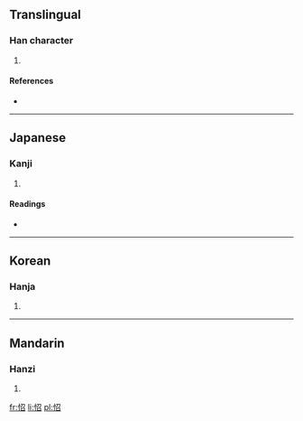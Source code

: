 ==Translingual==

===Han character===
{{Han char|rn=61|rad=心|as=05|sn=8|four=9706<sub>2</sub>|canj=心尸竹口 (PSHR)}}

# {{defn|Han|sort=心05}}

====References====
* {{Han ref|kx=0379.130|dkj=10427|dj=0707.210|hdz=42288.080|uh=600A|ud=24586|bh=CCA2|bd=52386}}

----

==Japanese==

===Kanji===
{{ja-kanji|grade=|rs=心05}}

# {{defn|Japanese|sort=心05}}

====Readings====
* {{ja-readings|on=[[ちょう]] (chō), [[しょう]] (shō)|kun=[[かなしむ]] (kanashimu)}}

----

==Korean==

===Hanja===
{{ko-hanja|hangeul=초|eumhun=|rv=cho|mr=ch'o|y=cho}}

# {{defn|Korean|sort=心05}}

----

==Mandarin==

===Hanzi===
{{cmn-hanzi|pin=[[chāo]] ([[chao1]])|wg=[[ch'ao1|ch'ao<sup>1</sup>]]}}

# {{defn|Mandarin|sort=心05}}

[[fr:怊]]
[[li:怊]]
[[pl:怊]]